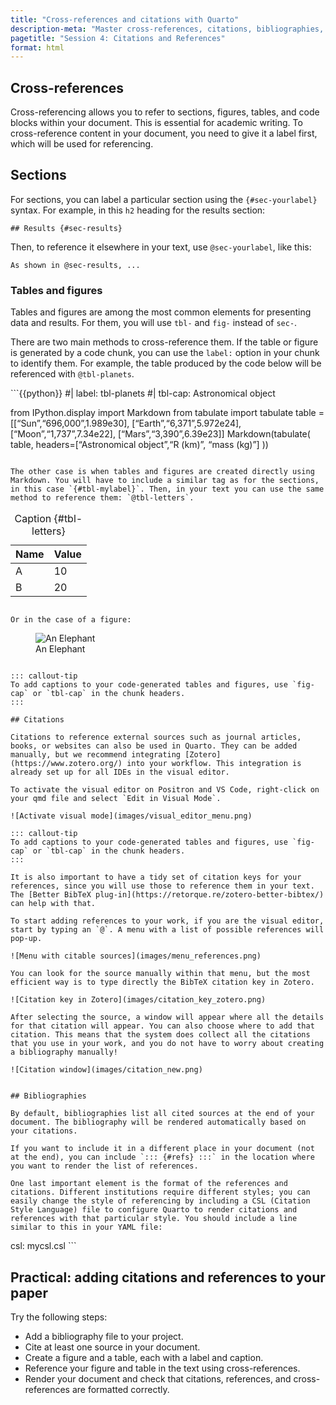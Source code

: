 ```yaml
---
title: "Cross-references and citations with Quarto"
description-meta: "Master cross-references, citations, bibliographies, and tables/figures in Quarto for academic publishing."
pagetitle: "Session 4: Citations and References"
format: html
---
```


## Cross-references

Cross-referencing allows you to refer to sections, figures, tables, and code blocks within your document. This is essential for academic writing. To cross-reference content in your document, you need to give it a label first, which will be used for referencing.

## Sections

For sections, you can label a particular section using the `{#sec-yourlabel}` syntax. For example, in this `h2` heading for the results section:

```
## Results {#sec-results}
```

Then, to reference it elsewhere in your text, use `@sec-yourlabel`, like this:

```
As shown in @sec-results, ...
```

### Tables and figures

Tables and figures are among the most common elements for presenting data and results. For them, you will use `tbl-` and `fig-` instead of `sec-`.

There are two main methods to cross-reference them. If the table or figure is generated by a code chunk, you can use the `label:` option in your chunk to identify them. For example, the table produced by the code below will be referenced with `@tbl-planets`.

```{{python}}
#| label: tbl-planets
#| tbl-cap: Astronomical object

from IPython.display import Markdown
from tabulate import tabulate
table = [["Sun","696,000",1.989e30],
         ["Earth","6,371",5.972e24],
         ["Moon","1,737",7.34e22],
         ["Mars","3,390",6.39e23]]
Markdown(tabulate(
  table, 
  headers=["Astronomical object","R (km)", "mass (kg)"]
))
```

The other case is when tables and figures are created directly using Markdown. You will have to include a similar tag as for the sections, in this case `{#tbl-mylabel}`. Then, in your text you can use the same method to reference them: `@tbl-letters`.

```
| Name  | Value |
|-------|-------|
| A     | 10    |
| B     | 20    |

: Caption {#tbl-letters}
```

Or in the case of a figure:

```
![An Elephant](elephant.png){#fig-elephant}
```

::: callout-tip
To add captions to your code-generated tables and figures, use `fig-cap` or `tbl-cap` in the chunk headers.
:::

## Citations

Citations to reference external sources such as journal articles, books, or websites can also be used in Quarto. They can be added manually, but we recommend integrating [Zotero](https://www.zotero.org/) into your workflow. This integration is already set up for all IDEs in the visual editor.

To activate the visual editor on Positron and VS Code, right-click on your qmd file and select `Edit in Visual Mode`.

![Activate visual mode](images/visual_editor_menu.png)

::: callout-tip
To add captions to your code-generated tables and figures, use `fig-cap` or `tbl-cap` in the chunk headers.
:::

It is also important to have a tidy set of citation keys for your references, since you will use those to reference them in your text. The [Better BibTeX plug-in](https://retorque.re/zotero-better-bibtex/) can help with that.

To start adding references to your work, if you are the visual editor, start by typing an `@`. A menu with a list of possible references will pop-up.

![Menu with citable sources](images/menu_references.png)

You can look for the source manually within that menu, but the most efficient way is to type directly the BibTeX citation key in Zotero.

![Citation key in Zotero](images/citation_key_zotero.png)

After selecting the source, a window will appear where all the details for that citation will appear. You can also choose where to add that citation. This means that the system does collect all the citations that you use in your work, and you do not have to worry about creating a bibliography manually!

![Citation window](images/citation_new.png)


## Bibliographies

By default, bibliographies list all cited sources at the end of your document. The bibliography will be rendered automatically based on your citations.

If you want to include it in a different place in your document (not at the end), you can include `::: {#refs} :::` in the location where you want to render the list of references.

One last important element is the format of the references and citations. Different institutions require different styles; you can easily change the style of referencing by including a CSL (Citation Style Language) file to configure Quarto to render citations and references with that particular style. You should include a line similar to this in your YAML file:

```
csl: mycsl.csl
```

## Practical: adding citations and references to your paper

Try the following steps:

- Add a bibliography file to your project.
- Cite at least one source in your document.
- Create a figure and a table, each with a label and caption.
- Reference your figure and table in the text using cross-references.
- Render your document and check that citations, references, and cross-references are formatted correctly.